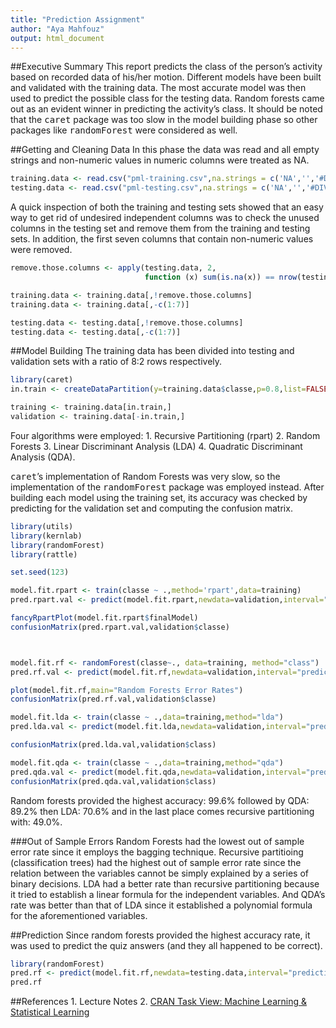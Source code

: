 ```yaml
---
title: "Prediction Assignment"
author: "Aya Mahfouz"
output: html_document
---
```


##Executive Summary
This report predicts the class of the person's activity based on recorded data
of his/her motion. Different models have been built and validated with
the training data. The most accurate model was then used to predict the possible
class for the testing data. Random forests came out as an evident winner in 
predicting the activity's class. It should be noted that the <tt>caret</tt>
package was too slow in the model building phase so other packages like 
<tt>randomForest</tt> were considered as well.


##Getting and Cleaning Data
In this phase the data was read and all empty strings and non-numeric values
in numeric columns were treated as NA.

```r
training.data <- read.csv("pml-training.csv",na.strings = c('NA','','#DIV/0!'))
testing.data <- read.csv("pml-testing.csv",na.strings = c('NA','','#DIV/0!'))
```

A quick inspection of both the training and testing sets showed that an easy 
way to get rid of undesired independent columns was to check the unused columns
in the testing set and remove them from the training and testing sets. In 
addition, the first seven columns that contain non-numeric values were removed.
```r
remove.those.columns <- apply(testing.data, 2,
                              function (x) sum(is.na(x)) == nrow(testing.data))

training.data <- training.data[,!remove.those.columns]
training.data <- training.data[,-c(1:7)]

testing.data <- testing.data[,!remove.those.columns]
testing.data <- testing.data[,-c(1:7)]
```

##Model Building
The training data has been divided into testing and validation sets with a 
ratio of 8:2 rows respectively. 


```r
library(caret)
in.train <- createDataPartition(y=training.data$classe,p=0.8,list=FALSE)

training <- training.data[in.train,]
validation <- training.data[-in.train,]
```

Four algorithms were employed:
1. Recursive Partitioning (rpart)
2. Random Forests
3. Linear Discriminant Analysis (LDA)
4. Quadratic Discriminant Analysis (QDA).

<tt>caret</tt>'s implementation of Random
Forests was very slow\footnote{even with model optimizations}, so the
implementation of the <tt>randomForest</tt> package was employed instead.
After building each model using the training set, its accuracy was checked by
predicting for the validation set and computing the confusion matrix.

```r
library(utils)
library(kernlab)
library(randomForest)
library(rattle)

set.seed(123)

model.fit.rpart <- train(classe ~ .,method='rpart',data=training)
pred.rpart.val <- predict(model.fit.rpart,newdata=validation,interval="prediction")

fancyRpartPlot(model.fit.rpart$finalModel)
confusionMatrix(pred.rpart.val,validation$classe)



model.fit.rf <- randomForest(classe~., data=training, method="class")
pred.rf.val <- predict(model.fit.rf,newdata=validation,interval="prediction")

plot(model.fit.rf,main="Random Forests Error Rates")
confusionMatrix(pred.rf.val,validation$classe)

model.fit.lda <- train(classe ~ .,data=training,method="lda")
pred.lda.val <- predict(model.fit.lda,newdata=validation,interval="prediction")

confusionMatrix(pred.lda.val,validation$class)

model.fit.qda <- train(classe ~ .,data=training,method="qda")
pred.qda.val <- predict(model.fit.qda,newdata=validation,interval="prediction")
confusionMatrix(pred.qda.val,validation$class)
```

Random forests provided the highest accuracy: 99.6% followed by QDA: 89.2% then
LDA: 70.6% and in the last place comes recursive partitioning with: 49.0%.

###Out of Sample Errors
Random Forests had the lowest out of sample error rate since it employs the
bagging technique. Recursive partitioing (classification trees) had the highest
out of sample error rate since the relation between the variables cannot be 
simply explained by a series of binary decisions. LDA had a better rate than
recursive partitioning because it tried to establish a linear formula for the
independent variables. And QDA's rate was better than that of LDA since it
established a polynomial formula for the aforementioned variables.

##Prediction
Since random forests provided the highest accuracy rate, it was used to predict
the quiz answers (and they all happened to be correct).
```r
library(randomForest)
pred.rf <- predict(model.fit.rf,newdata=testing.data,interval="prediction")
pred.rf

```

##References
1. Lecture Notes
2. <a href='https://cran.r-project.org/web/views/MachineLearning.html'>CRAN Task View: Machine Learning & Statistical Learning </a>
